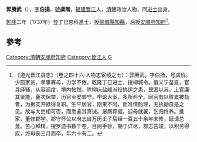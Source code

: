 '''郭赓武'''（{{bd|？||？|catIdx=G郭}}），[[表字|字]]'''伯揚'''，[[號|號]]'''虞階'''，[[福建|福建]][[晋江|晋江]]人，[[清朝|清朝]]政治人物，同[[进士|进士]]出身。

[[乾隆|乾隆]]二年（1737年）登丁巳恩科進士，授[[柳城縣|柳城縣]][[知縣|知縣]]，后授[[安順府|安順府]][[知府|知府]]<ref>《道光晋江县志》（卷之四十六·人物志宦绩之七）：郭赓武，字伯扬，号虞阶。少孤家贫，孝事寡母，力学不倦。乾隆丁巳进士，授柳城令。值义宁苗变，官兵绎骚，从容调度，境内帖然。除柳庆盐艘派役协运之患，民困以苏。上官廉其贤能，叠次保举，历官至安顺守。申论大案，多所矜全。同官有以赃累被劾者，为据实开抵得复职。生平居官，刚果不阿，而准情酌理，无执拗自是之见。故与大吏相可否，而悉鉴其真诚。屡膺荐擢。迎母就署，乞归终养。抵家，董修郡学。郡守怀公以府志自万历壬子后经一百五十余年未修，延请总葺。苦心殚精，搜罗遗书数千卷，目阅手钞，期于详尽，郡志告竣。以积劳得疾，终母丧三月而卒，年六十有二。</ref>。

==參考==
{{reflist}}
{{清朝人物小作品}}
{{乾隆二年丁巳恩科殿試金榜}}
{{DEFAULTSORT:Guo郭}}

[[Category:清朝安順府知府|Category:清朝安順府知府]]
[[Category:晉江人|Category:晉江人]]
[[Category:郭姓|G]]